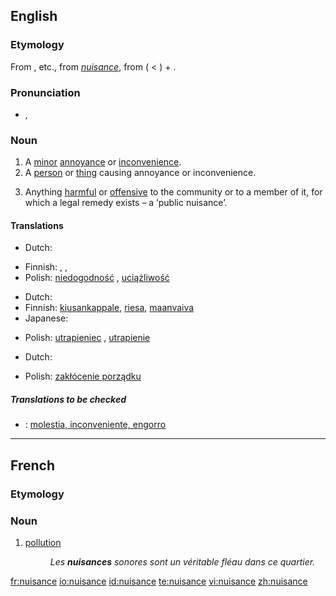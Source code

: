 ==English==

===Etymology===
From {{etyl|xno}} {{term|nusaunce}}, {{term|nussance}} etc., from {{OF.}} ''[[#French|nuisance]]'', from {{term|nuisire||to harm}} ( < {{etyl|la}} {{term|noceo|noceō|I harm}}) + {{term|-ance}}.

===Pronunciation===
*{{IPA|/ˈnjuːsəns/}}, {{SAMPA|/"nju:.s@ns/}}
===Noun===
{{wikipedia}}
{{en-noun}}

# A [[minor]] [[annoyance]] or [[inconvenience]].
# A [[person]] or [[thing]] causing annoyance or inconvenience.
# {{law}} Anything [[harmful]] or [[offensive]] to the community or to a member of it, for which a legal remedy exists &ndash; a ‘public nuisance’.

====Translations====
{{trans-top|minor annoyance or inconvenience}}
* Dutch: {{t|nl|overlast|m}}
{{trans-mid}}
* Finnish: {{t-|fi|harmi}}, {{t-|fi|kiusa}}, {{t-|fi|riesa}}
* Polish: [[niedogodność]] {{f}}, [[uciążliwość]] {{f}}
{{trans-bottom}}

{{trans-top|person or thing causing annoyance of inconvenience}}
* Dutch: {{t|nl|lastpost|m}}
* Finnish: [[kiusankappale]], [[riesa]], [[maanvaiva]]
* Japanese: {{t|ja|厄介者|tr=yakkai-mono|sc=Jpan}}
{{trans-mid}}
* Polish: [[utrapieniec]] {{m}}, [[utrapienie]] {{n}}
{{trans-bottom}}

{{trans-top|law: anything harmful or offensive to the community or to a member of it}}
* Dutch: {{t|nl|overlast|m}}
{{trans-mid}}
* Polish: [[zakłócenie porządku]] {{n}}
{{trans-bottom}}

=====Translations to be checked=====
*{{ttbc|Spanish}}: [[molestia, inconveniente, engorro]] {{m}}

----

==French==
===Etymology===
{{suffix|nuire|ance}}

===Noun===
{{fr-noun|f}}
#[[pollution]]
#: ''Les '''nuisances''' sonores sont un véritable fléau dans ce quartier.''

[[fr:nuisance]]
[[io:nuisance]]
[[id:nuisance]]
[[te:nuisance]]
[[vi:nuisance]]
[[zh:nuisance]]